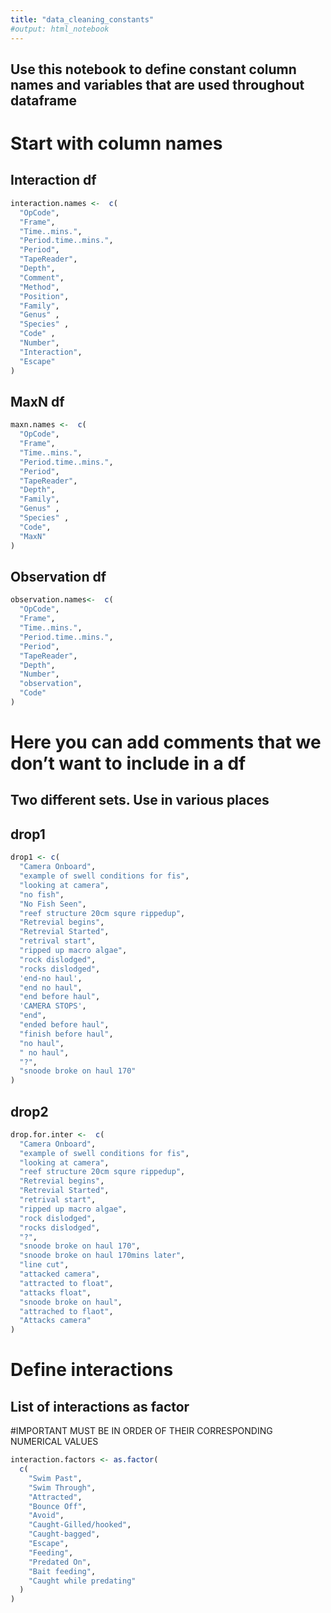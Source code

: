```yaml
---
title: "data_cleaning_constants"
#output: html_notebook
---
```

## Use this notebook to define constant column names and variables that are used throughout dataframe

# Start with column names
## Interaction df
```r
interaction.names <-  c(
  "OpCode",
  "Frame",
  "Time..mins.",
  "Period.time..mins.",
  "Period",
  "TapeReader",
  "Depth",
  "Comment",
  "Method",
  "Position",
  "Family",
  "Genus" ,
  "Species" ,
  "Code" ,
  "Number",
  "Interaction",
  "Escape"
)
```
## MaxN df
```r
maxn.names <-  c(
  "OpCode",
  "Frame",
  "Time..mins.",
  "Period.time..mins.",
  "Period",
  "TapeReader",
  "Depth",
  "Family",
  "Genus" ,
  "Species" ,
  "Code",
  "MaxN"
)
```
## Observation df
```r
observation.names<-  c(
  "OpCode",
  "Frame",
  "Time..mins.",
  "Period.time..mins.",
  "Period",
  "TapeReader",
  "Depth",
  "Number",
  "observation",
  "Code"
)
```

# Here you can add comments that we don't want to include in a df
## Two different sets. Use in various places
## drop1
```r
drop1 <- c(
  "Camera Onboard",
  "example of swell conditions for fis",
  "looking at camera",
  "no fish",
  "No Fish Seen",
  "reef structure 20cm squre rippedup",
  "Retrevial begins",
  "Retrevial Started",
  "retrival start",
  "ripped up macro algae",
  "rock dislodged",
  "rocks dislodged",
  'end-no haul',
  "end no haul",
  "end before haul",
  'CAMERA STOPS',
  "end",
  "ended before haul",
  "finish before haul",
  "no haul",
  " no haul",
  "?",
  "snoode broke on haul 170"
)
```
## drop2
```r
drop.for.inter <-  c(
  "Camera Onboard",
  "example of swell conditions for fis",
  "looking at camera",
  "reef structure 20cm squre rippedup",
  "Retrevial begins",
  "Retrevial Started",
  "retrival start",
  "ripped up macro algae",
  "rock dislodged",
  "rocks dislodged",
  "?",
  "snoode broke on haul 170",
  "snoode broke on haul 170mins later",
  "line cut",
  "attacked camera",
  "attracted to float",
  "attacks float",
  "snoode broke on haul",
  "attrached to flaot",
  "Attacks camera"
)
```

# Define interactions
## List of interactions as factor 
#IMPORTANT MUST BE IN ORDER OF THEIR CORRESPONDING NUMERICAL VALUES
```r
interaction.factors <- as.factor(
  c(
    "Swim Past",
    "Swim Through",
    "Attracted",
    "Bounce Off",
    "Avoid",
    "Caught-Gilled/hooked",
    "Caught-bagged",
    "Escape",
    "Feeding",
    "Predated On",
    "Bait feeding",
    "Caught while predating"
  )
)
```


